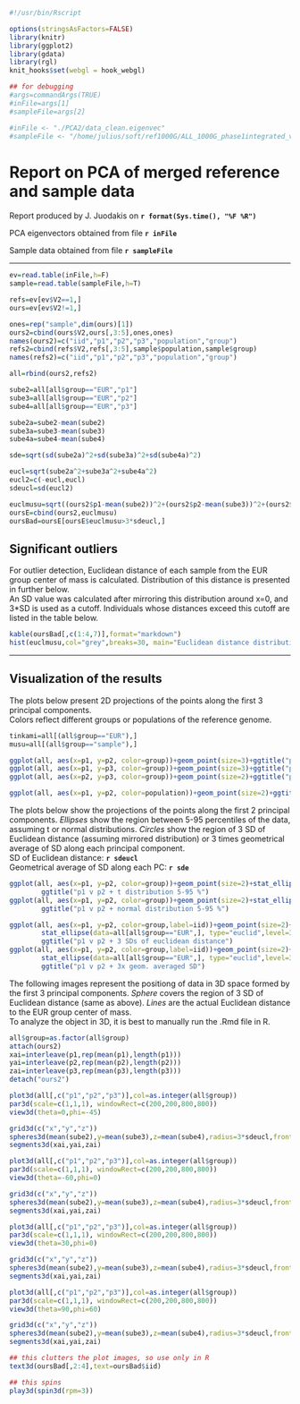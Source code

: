 ```r
#!/usr/bin/Rscript

options(stringsAsFactors=FALSE)
library(knitr)
library(ggplot2)
library(gdata)
library(rgl)
knit_hooks$set(webgl = hook_webgl)

## for debugging
#args=commandArgs(TRUE)
#inFile=args[1]
#sampleFile=args[2]

#inFile <- "./PCA2/data_clean.eigenvec"
#sampleFile <- "/home/julius/soft/ref1000G/ALL_1000G_phase1integrated_v3.sample"
```

Report on PCA of merged reference and sample data
========================================================

Report produced by J. Juodakis on **`r format(Sys.time(), "%F %R")`**

PCA eigenvectors obtained from file **`r inFile`**

Sample data obtained from file **`r sampleFile`**

------------------------------------------

```r
ev=read.table(inFile,h=F)
sample=read.table(sampleFile,h=T)

refs=ev[ev$V2==1,]
ours=ev[ev$V2!=1,]

ones=rep("sample",dim(ours)[1])
ours2=cbind(ours$V2,ours[,3:5],ones,ones)
names(ours2)=c("iid","p1","p2","p3","population","group")
refs2=cbind(refs$V2,refs[,3:5],sample$population,sample$group)
names(refs2)=c("iid","p1","p2","p3","population","group")

all=rbind(ours2,refs2)
```

```r
sube2=all[all$group=="EUR","p1"]
sube3=all[all$group=="EUR","p2"]
sube4=all[all$group=="EUR","p3"]

sube2a=sube2-mean(sube2)
sube3a=sube3-mean(sube3)
sube4a=sube4-mean(sube4)

sde=sqrt(sd(sube2a)^2+sd(sube3a)^2+sd(sube4a)^2)

eucl=sqrt(sube2a^2+sube3a^2+sube4a^2)
eucl2=c(-eucl,eucl)
sdeucl=sd(eucl2)

euclmusu=sqrt((ours2$p1-mean(sube2))^2+(ours2$p2-mean(sube3))^2+(ours2$p3-mean(sube4))^2)
oursE=cbind(ours2,euclmusu)
oursBad=oursE[oursE$euclmusu>3*sdeucl,]
```

## Significant outliers

For outlier detection, Euclidean distance of each sample from the EUR group center of mass is calculated. Distribution of this distance is presented in further below.  
An SD value was calculated after mirroring this distribution around x=0, and 3*SD is used as a cutoff. Individuals whose distances exceed this cutoff are listed in the table below.

```r
kable(oursBad[,c(1:4,7)],format="markdown")
hist(euclmusu,col="grey",breaks=30, main="Euclidean distance distribution",xlab="Euclidean distance from EUR group center")
```

------------
## Visualization of the results

The plots below present 2D projections of the points along the first 3 principal components.  
Colors reflect different groups or populations of the reference genome.

```r
tinkami=all[(all$group=="EUR"),]
musu=all[(all$group=="sample"),]

ggplot(all, aes(x=p1, y=p2, color=group))+geom_point(size=3)+ggtitle("p1 vs p2")
ggplot(all, aes(x=p1, y=p3, color=group))+geom_point(size=3)+ggtitle("p1 vs p3")
ggplot(all, aes(x=p2, y=p3, color=group))+geom_point(size=2)+ggtitle("p2 vs p3")

ggplot(all, aes(x=p1, y=p2, color=population))+geom_point(size=2)+ggtitle("p1 vs p2 on POPULATIONS")
```

The plots below show the projections of the points along the first 2 principal components. *Ellipses* show the region between 5-95 percentiles of the data, assuming t or normal distributions. *Circles* show the region of 3 SD of Euclidean distance (assuming mirrored distribution) or 3 times geometrical average of SD along each principal component.  
SD of Euclidean distance: **`r sdeucl`**  
Geometrical average of SD along each PC: **`r sde`**  

```r
ggplot(all, aes(x=p1, y=p2, color=group))+geom_point(size=2)+stat_ellipse(data=tinkami)+
        ggtitle("p1 v p2 + t distribution 5-95 %")
ggplot(all, aes(x=p1, y=p2, color=group))+geom_point(size=2)+stat_ellipse(data=tinkami, type="norm")+
        ggtitle("p1 v p2 + normal distribution 5-95 %")

ggplot(all, aes(x=p1, y=p2, color=group,label=iid))+geom_point(size=2)+
        stat_ellipse(data=all[all$group=="EUR",], type="euclid",level=3*sdeucl)+
        ggtitle("p1 v p2 + 3 SDs of euclidean distance")
ggplot(all, aes(x=p1, y=p2, color=group,label=iid))+geom_point(size=2)+
        stat_ellipse(data=all[all$group=="EUR",], type="euclid",level=3*sde)+
        ggtitle("p1 v p2 + 3x geom. averaged SD")
```

The following images represent the positiong of data in 3D space formed by the first 3 principal components. *Sphere* covers the region of 3 SD of Euclidean distance (same as above). *Lines* are the actual Euclidean distance to the EUR group center of mass.  
To analyze the object in 3D, it is best to manually run the .Rmd file in R.

```r
all$group=as.factor(all$group)
attach(ours2)
xai=interleave(p1,rep(mean(p1),length(p1)))
yai=interleave(p2,rep(mean(p2),length(p2)))
zai=interleave(p3,rep(mean(p3),length(p3)))
detach("ours2")
```

```r
plot3d(all[,c("p1","p2","p3")],col=as.integer(all$group))
par3d(scale=c(1,1,1), windowRect=c(200,200,800,800))
view3d(theta=0,phi=-45)

grid3d(c("x","y","z"))
spheres3d(mean(sube2),y=mean(sube3),z=mean(sube4),radius=3*sdeucl,front="line",back="line",alpha=0.5)
segments3d(xai,yai,zai)
```

```r
plot3d(all[,c("p1","p2","p3")],col=as.integer(all$group))
par3d(scale=c(1,1,1), windowRect=c(200,200,800,800))
view3d(theta=-60,phi=0)

grid3d(c("x","y","z"))
spheres3d(mean(sube2),y=mean(sube3),z=mean(sube4),radius=3*sdeucl,front="line",back="line",alpha=0.5)
segments3d(xai,yai,zai)
```

```r
plot3d(all[,c("p1","p2","p3")],col=as.integer(all$group))
par3d(scale=c(1,1,1), windowRect=c(200,200,800,800))
view3d(theta=30,phi=0)

grid3d(c("x","y","z"))
spheres3d(mean(sube2),y=mean(sube3),z=mean(sube4),radius=3*sdeucl,front="line",back="line",alpha=0.5)
segments3d(xai,yai,zai)
```

```r
plot3d(all[,c("p1","p2","p3")],col=as.integer(all$group))
par3d(scale=c(1,1,1), windowRect=c(200,200,800,800))
view3d(theta=90,phi=60)

grid3d(c("x","y","z"))
spheres3d(mean(sube2),y=mean(sube3),z=mean(sube4),radius=3*sdeucl,front="line",back="line",alpha=0.5)
segments3d(xai,yai,zai)
```

```r
## this clutters the plot images, so use only in R
text3d(oursBad[,2:4],text=oursBad$iid)

## this spins
play3d(spin3d(rpm=3))
```
